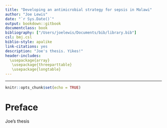 ```yaml
--- 
title: "Developing an antimicrobial strategy for sepsis in Malawi"
author: "Joe Lewis"
date: "`r Sys.Date()`"
output: bookdown::gitbook
documentclass: book
bibliography: ["/Users/joelewis/Documents/bib/library.bib"]
csl: bmj.csl
biblio-style: apalike
link-citations: yes
description: "Joe's thesis. Yikes!"
header-includes:
  \usepackage{array}
   \usepackage{threeparttable}
   \usepackage{longtable}
---
```

---
```r
knitr::opts_chunk$set(echo = TRUE)
```

# Preface {-}

Joe's thesis 

